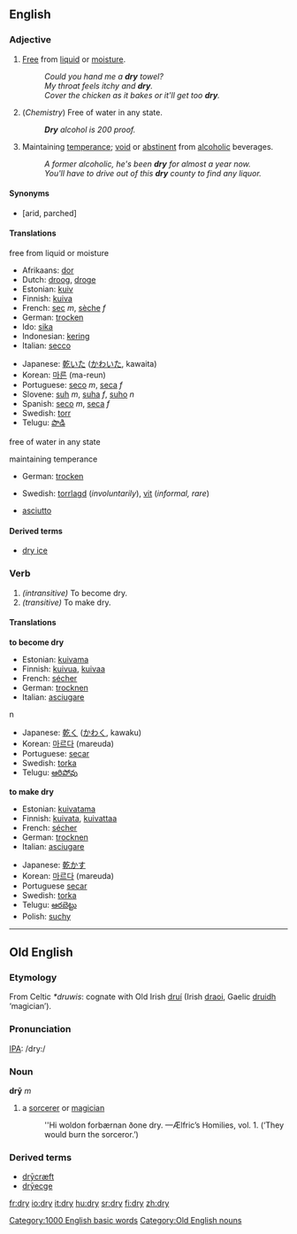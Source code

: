 ==English==

=== Adjective ===
{{en-ad2|'''dry'''|'''[[drier]]'''|'''[[driest]] '''or''' [[dryest]]'''}}

# [[free|Free]] from [[liquid]] or [[moisture]].
#: ''Could you hand me a '''dry''' towel?''
#: ''My throat feels itchy and '''dry'''.''
#: ''Cover the chicken as it bakes or it'll get too '''dry'''.''
# (''Chemistry'') Free of water in any state.
#: '''''Dry''' alcohol is 200 proof.''
# Maintaining [[temperance]]; [[void]] or [[abstinent]] from [[alcoholic]] beverages.
#: ''A former alcoholic, he's been '''dry''' for almost a year now.''
#: ''You'll have to drive out of this '''dry''' county to find any liquor.''

====Synonyms====
*[arid, parched]

==== Translations ====

;free from liquid or moisture
{{top}}
*Afrikaans: [[dor]]
*Dutch: [[droog]], [[droge]]
*Estonian: [[kuiv]]
*Finnish: [[kuiva]]
*French: [[sec]] ''m'', [[sèche]] ''f''
*German: [[trocken]]
*Ido: [[sika]]
*Indonesian: [[kering]]
*Italian: [[secco]]
{{mid}}
*Japanese: [[乾いた]] ([[かわいた]], kawaita)
*Korean: [[마른]] (ma-reun)
*Portuguese: [[seco]] ''m'', [[seca]] ''f''
*Slovene: [[suh]] ''m'', [[suha]] ''f'', [[suho]] ''n''
*Spanish: [[seco]] ''m'', [[seca]] ''f''
*Swedish: [[torr]]
*Telugu: [[పొడి]]
{{bottom}}

;free of water in any state
{{top}}
{{mid}}
{{bottom}}

;maintaining temperance
{{top}}
*German: [[trocken]]
{{mid}}
*Swedish: [[torrlagd]] (''involuntarily''), [[vit]] (''informal, rare'')
{{bottom}}

{{checktrans}}
*{{ttbc|Italian}}[[asciutto]]

====Derived terms====
*[[dry ice]]

===Verb===
{{en-verb|dry|dries|dried|drying}}
#''(intransitive)'' To become dry.
#''(transitive)'' To make dry.

====Translations====
'''to become dry'''
{{top}}
*Estonian: [[kuivama]]
*Finnish: [[kuivua]], [[kuivaa]]
*French: [[sécher]]
*German: [[trocknen]]
*Italian: [[asciugare]]
{{mid}}n
*Japanese: [[乾く]] ([[かわく]], kawaku)
*Korean: [[마르다]] (mareuda)
*Portuguese: [[secar]]
*Swedish: [[torka]]
*Telugu: [[ఆరిపోవు]] 
{{bottom}}

'''to make dry'''
{{top}}
*Estonian: [[kuivatama]]
*Finnish: [[kuivata]], [[kuivattaa]]
*French: [[sécher]]
*German: [[trocknen]]
*Italian: [[asciugare]]
{{mid}}
*Japanese: [[乾かす]]
*Korean: [[마르다]] (mareuda)
*Portuguese [[secar]]
*Swedish: [[torka]]
*Telugu: [[ఆరబెట్టు]] 
*Polish: [[suchy]]
{{bottom}}

[[Category:1000 English basic words]]

----

==Old English==
===Etymology===
From Celtic ''*druwis'': cognate with Old Irish [[druí]] (Irish [[draoi]], Gaelic [[druidh]] ‘magician’).

===Pronunciation===
[[IPA]]: /dry:/

===Noun===
'''drȳ''' ''m''
# a [[sorcerer]] or [[magician]]
#:''Hi woldon forbærnan ðone dry. —Ælfric’s Homilies, vol. 1.  (‘They would burn the sorceror.’)

===Derived terms===
*[[drycræft|drȳcræft]]
*[[dryecge|drȳecge]]


[[Category:Old English nouns]]

[[fr:dry]]
[[io:dry]]
[[it:dry]]
[[hu:dry]]
[[sr:dry]]
[[fi:dry]]
[[zh:dry]]